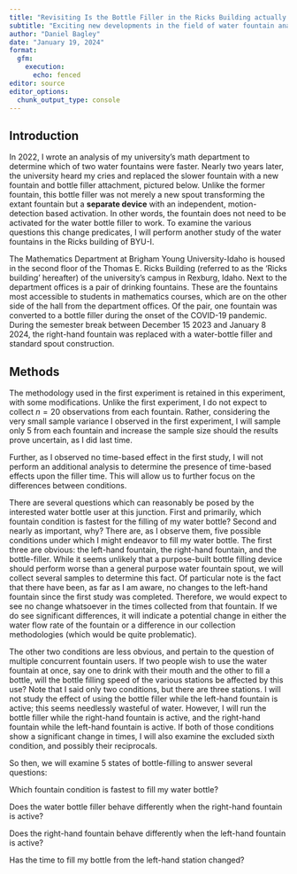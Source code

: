 ```yaml
---
title: "Revisiting Is the Bottle Filler in the Ricks Building actually faster than the fountain?"
subtitle: "Exciting new developments in the field of water fountain analysis!"
author: "Daniel Bagley"
date: "January 19, 2024"
format:  
  gfm:
    execution:
      echo: fenced
editor: source
editor_options: 
  chunk_output_type: console
---
```


::: {.panel-tabset}

## Introduction

In 2022, I wrote an analysis of my university's math department to determine which of two water fountains were faster. Nearly two years later, the university heard my cries and replaced the slower fountain with a new fountain and bottle filler attachment, pictured below. Unlike the former fountain, this bottle filler was not merely a new spout transforming the extant fountain but a **separate device** with an independent, motion-detection based activation. In other words, the fountain does not need to be activated for the water bottle filler to work. To examine the various questions this change predicates, I will perform another study of the water fountains in the Ricks building of BYU-I. 

The Mathematics Department at Brigham Young University-Idaho is housed in the second floor of the Thomas E. Ricks Building (referred to as the 'Ricks building' hereafter) of the university's campus in Rexburg, Idaho. Next to the department offices is a pair of drinking fountains. These are the fountains most accessible to students in mathematics courses, which are on the other side of the hall from the department offices. Of the pair, one fountain was converted to a bottle filler during the onset of the COVID-19 pandemic. During the semester break between December 15 2023 and January 8 2024, the right-hand fountain was replaced with a water-bottle filler and standard spout construction.


## Methods
The methodology used in the first experiment is retained in this experiment, with some modifications. Unlike the first experiment, I do not expect to collect $n = 20$ observations from each fountain. Rather, considering the very small sample variance I observed in the first experiment, I will sample only 5 from each fountain and increase the sample size should the results prove uncertain, as I did last time. 

Further, as I observed no time-based effect in the first study, I will not perform an additional analysis to determine the presence of time-based effects upon the filler time. This will allow us to further focus on the differences between conditions.

There are several questions which can reasonably be posed by the interested water bottle user at this junction. First and primarily, which fountain condition is fastest for the filling of my water bottle? Second and nearly as important, why? There are, as I observe them, five possible conditions under which I might endeavor to fill my water bottle. The first three are obvious: the left-hand fountain, the right-hand fountain, and the bottle-filler. While it seems unlikely that a purpose-built bottle filling device should perform worse than a general purpose water fountain spout, we will collect several samples to determine this fact. Of particular note is the fact that there have been, as far as I am aware, no changes to the left-hand fountain since the first study was completed. Therefore, we would expect to see no change whatsoever in the times collected from that fountain. If we do see significant differences, it will indicate a potential change in either the water flow rate of the fountain or a difference in our collection methodologies (which would be quite problematic). 

The other two conditions are less obvious, and pertain to the question of multiple concurrent fountain users. If two people wish to use the water fountain at once, say one to drink with their mouth and the other to fill a bottle, will the bottle filling speed of the various stations be affected by this use? Note that I said only two conditions, but there are three stations. I will not study the effect of using the bottle filler while the left-hand fountain is active; this seems needlessly wasteful of water. However, I will run the bottle filler while the right-hand fountain is active, and the right-hand fountain while the left-hand fountain is active. If both of those conditions show a significant change in times, I will also examine the excluded sixth condition, and possibly their reciprocals.

So then, we will examine 5 states of bottle-filling to answer several questions:

Which fountain condition is fastest to fill my water bottle?

Does the water bottle filler behave differently when the right-hand fountain is active?

Does the right-hand fountain behave differently when the left-hand fountain is active?

Has the time to fill my bottle from the left-hand station changed?


:::







